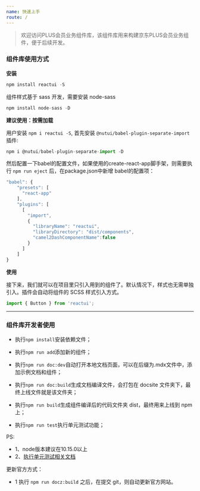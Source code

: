 ```yaml
---
name: 快速上手
route: /
---
```


> 欢迎访问PLUS会员业务组件库，该组件库用来构建京东PLUS会员业务组件，便于后续开发。


### 组件库使用方式

**安装**

```js
npm install reactui -S
```

组件样式基于 sass 开发，需要安装 node-sass

```js
npm install node-sass -D
```

**建议使用：按需加载**

用户安装 `npm i reactui -S`,
首先安装 `@nutui/babel-plugin-separate-import` 插件:

```js
npm i @nutui/babel-plugin-separate-import -D
```
然后配置一下babel的配置文件，如果使用的create-react-app脚手架，则需要执行 `npm run eject` 后，在package.json中新增 babel的配置项：

```js
"babel": {
    "presets": [
      "react-app"
    ],
    "plugins": [
      [
        "import",
        {
          "libraryName": "reactui",
          "libraryDirectory": "dist/components",
          "camel2DashComponentName":false
        }
      ]
    ]
}
```
**使用**

接下来，我们就可以在项目里只引入用到的组件了。默认情况下，样式也无需单独引入。插件会自动将组件的 SCSS 样式引入方式。

```js
import { Button } from 'reactui';
```

---

### 组件库开发者使用

- 执行`npm install`安装依赖文件；

- 执行`npm run add`添加新的组件；

- 执行`npm run doc:dev`自动打开本地文档页面，可以在后缀为.mdx文件中，添加示例文档和组件；
  
- 执行`npm run doc:build`生成文档编译文件，会打包在 docsite 文件夹下，最终上线文件就是该文件夹；

- 执行`npm run build`生成组件编译后的代码文件夹 dist，最终用来上线到 npm 上；

- 执行`npm run test`执行单元测试功能；

PS:

- 1、node版本建议在10.15.0以上
- 2、[执行单元测试相关文档](https://www.html.cn/create-react-app/docs/running-tests/)

更新官方方式：

- 1 执行 `npm run docz:build` 之后，在提交 git，则自动更新官方网站。

